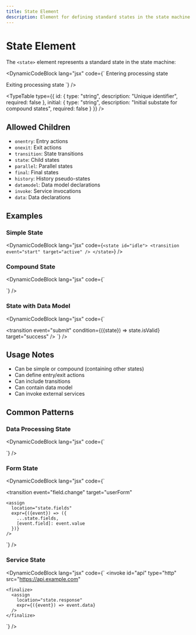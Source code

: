 ```yaml
---
title: State Element
description: Element for defining standard states in the state machine
---
```


# State Element

The `<state>` element represents a standard state in the state machine:



<DynamicCodeBlock lang="jsx"  code={`<state id="processing" initial="step1">
  <onentry>
    <llm>
      <prompt>Entering processing state</prompt>
    </llm>
  </onentry>
  
  <state id="step1">
    <transition target="step2" />
  </state>
  
  <state id="step2">
    <transition target="final" />
  </state>
  
  <onexit>
    <llm>
      <prompt>Exiting processing state</prompt>
    </llm>
  </onexit>
</state>`} />

<TypeTable type={{
    id: {
      type: "string",
      description: "Unique identifier",
      required: false
    },
    initial: {
      type: "string",
      description: "Initial substate for compound states",
      required: false
    }
  }} />

## Allowed Children

- `onentry`: Entry actions
- `onexit`: Exit actions
- `transition`: State transitions
- `state`: Child states
- `parallel`: Parallel states
- `final`: Final states
- `history`: History pseudo-states
- `datamodel`: Data model declarations
- `invoke`: Service invocations
- `data`: Data declarations

## Examples

### Simple State

<DynamicCodeBlock lang="jsx"  code={`<state id="idle">
  <transition event="start" target="active" />
</state>`} />

### Compound State

<DynamicCodeBlock lang="jsx"  code={`<state id="processing" initial="validate">
  <state id="validate">
    <transition 
      event="valid" 
      target="compute" 
    />
    <transition 
      event="invalid" 
      target="error" 
    />
  </state>
  
  <state id="compute">
    <transition 
      event="complete" 
      target="done" 
    />
  </state>
  
  <state id="error">
    <transition 
      event="retry" 
      target="validate" 
    />
  </state>
</state>`} />

### State with Data Model

<DynamicCodeBlock lang="jsx"  code={`<state id="form">
  <datamodel>
    <data id="formData" type="JSON" />
    <data id="errors" type="JSON" value={[]} />
    <data id="isValid" type="BOOLEAN" value={false} />
  </datamodel>
  
  <onentry>
    <assign location="state.formData" expr={{}} />
  </onentry>
  
  <transition 
    event="submit"
    condition={({state}) => state.isValid}
    target="success"
  />
</state>`} />

## Usage Notes

- Can be simple or compound (containing other states)
- Can define entry/exit actions
- Can include transitions
- Can contain data model
- Can invoke external services

## Common Patterns

### Data Processing State

<DynamicCodeBlock lang="jsx"  code={`<state id="processData">
  <datamodel>
    <data id="input" type="JSON" />
    <data id="output" type="JSON" value={{}} />
    <data id="error" type="STRING" />
  </datamodel>
  
  <onentry>
    <script>
      try {
        const result = processInput(state.input);
        _dataModel.setValue("state.output", result);
      } catch (err) {
        _dataModel.setValue("state.error", err.message);
        raise({ type: "error" });
      }
    </script>
  </onentry>
  
  <transition event="error" target="errorState" />
  <transition event="complete" target="successState" />
</state>`} />

### Form State

<DynamicCodeBlock lang="jsx"  code={`<state id="userForm">
  <datamodel>
    <data id="fields" type="JSON" value={{}} />
    <data id="validation" type="JSON" value={{}} />
  </datamodel>
  
  <onentry>
    <assign location="state.fields" expr={{
      name: "",
      email: "",
      age: null
    }} />
  </onentry>
  
  <transition 
    event="field.change"
    target="userForm"
  >
    <assign 
      location="state.fields"
      expr={({event}) => ({
        ...state.fields,
        [event.field]: event.value
      })}
    />
  </transition>
</state>`} />

### Service State

<DynamicCodeBlock lang="jsx"  code={`<state id="apiConnection">
  <invoke 
    id="api"
    type="http"
    src="https://api.example.com"
  >
    <finalize>
      <assign 
        location="state.response" 
        expr={({event}) => event.data}
      />
    </finalize>
  </invoke>
  
  <transition event="error" target="errorState" />
  <transition event="done" target="successState" />
</state>`} />
